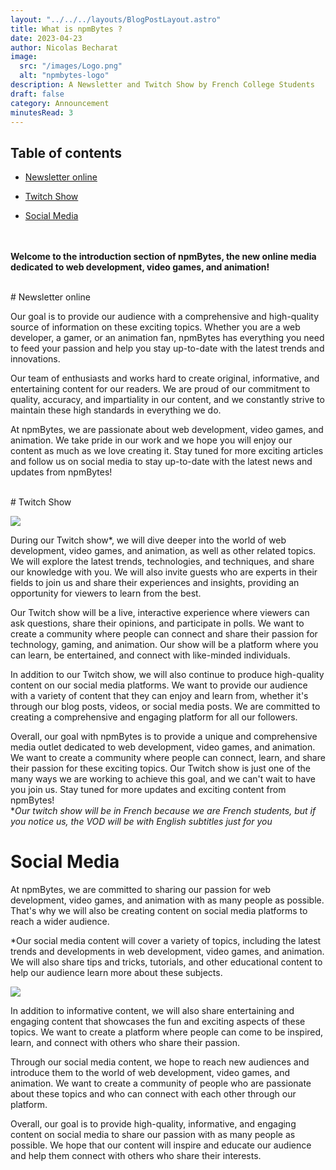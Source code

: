 ```yaml
---
layout: "../../../layouts/BlogPostLayout.astro"
title: What is npmBytes ? 
date: 2023-04-23
author: Nicolas Becharat
image:
  src: "/images/Logo.png"
  alt: "npmbytes-logo"
description: A Newsletter and Twitch Show by French College Students
draft: false
category: Announcement
minutesRead: 3 
---
```

## Table of contents

*   [Newsletter online](#newsletter-online)

*   [Twitch Show](#twitch-show)

*   [Social Media](#social-media)



<br/><br/>**Welcome to the introduction section of npmBytes, the new online media dedicated to web development, video games, and animation!** 



<br/>
# Newsletter online


Our goal is to provide our audience with a comprehensive and high-quality source of information on these exciting topics. Whether you are a web developer, a gamer, or an animation fan, npmBytes has everything you need to feed your passion and help you stay up-to-date with the latest trends and innovations.

Our team of enthusiasts and works hard to create original, informative, and entertaining content for our readers. We are proud of our commitment to quality, accuracy, and impartiality in our content, and we constantly strive to maintain these high standards in everything we do.

At npmBytes, we are passionate about web development, video games, and animation. We take pride in our work and we hope you will enjoy our content as much as we love creating it. Stay tuned for more exciting articles and follow us on social media to stay up-to-date with the latest news and updates from npmBytes!

<br/>
# Twitch Show

<a href = "https://www.twitch.tv/npmbytes/" target="_blank"><img src="https://lh3.googleusercontent.com/drive-viewer/AFGJ81p2fQRl7j47mhZrSHPF-qGpevkkvci_d4NkXSp7nEsrJd0DpyJcgbyaBVG8GjdTLoNdxhdtLlzYnl9bPSsKxybyzeSK6g=s1600" s class="max-w-full h-auto block m-auto lg:max-w-[60%]"/></a>

During our Twitch show*, we will dive deeper into the world of web development, video games, and animation, as well as other related topics. We will explore the latest trends, technologies, and techniques, and share our knowledge with you. We will also invite guests who are experts in their fields to join us and share their experiences and insights, providing an opportunity for viewers to learn from the best.

Our Twitch show will be a live, interactive experience where viewers can ask questions, share their opinions, and participate in polls. We want to create a community where people can connect and share their passion for technology, gaming, and animation. Our show will be a platform where you can learn, be entertained, and connect with like-minded individuals.

In addition to our Twitch show, we will also continue to produce high-quality content on our social media platforms. We want to provide our audience with a variety of content that they can enjoy and learn from, whether it's through our blog posts, videos, or social media posts. We are committed to creating a comprehensive and engaging platform for all our followers.

Overall, our goal with npmBytes is to provide a unique and comprehensive media outlet dedicated to web development, video games, and animation. We want to create a community where people can connect, learn, and share their passion for these exciting topics. Our Twitch show is just one of the many ways we are working to achieve this goal, and we can't wait to have you join us. Stay tuned for more updates and exciting content from npmBytes!
<br/>
**Our twitch show will be in French because we are French students, but if you notice us, the VOD will be with English subtitles just for you*
<br/>
# Social Media 
At npmBytes, we are committed to sharing our passion for web development, video games, and animation with as many people as possible. That's why we will also be creating content on social media platforms to reach a wider audience.

*Our social media content will cover a variety of topics, including the latest trends and developments in web development, video games, and animation. We will also share tips and tricks, tutorials, and other educational content to help our audience learn more about these subjects.


<a href = "https://www.instagram.com/p/Csbb_kwsOwE/?utm_source=ig_web_copy_link&igshid=MzRlODBiNWFlZA==npmbytes/" target="_blank"><img src="https://drive.google.com/uc?id=1FHrgg9KxtHgiCgAUhDNPyy6fVBuS12rF"  class="max-w-full h-auto block m-auto lg:max-w-[60%]" /></a>


In addition to informative content, we will also share entertaining and engaging content that showcases the fun and exciting aspects of these topics. We want to create a platform where people can come to be inspired, learn, and connect with others who share their passion.

Through our social media content, we hope to reach new audiences and introduce them to the world of web development, video games, and animation. We want to create a community of people who are passionate about these topics and who can connect with each other through our platform.

Overall, our goal is to provide high-quality, informative, and engaging content on social media to share our passion with as many people as possible. We hope that our content will inspire and educate our audience and help them connect with others who share their interests.

